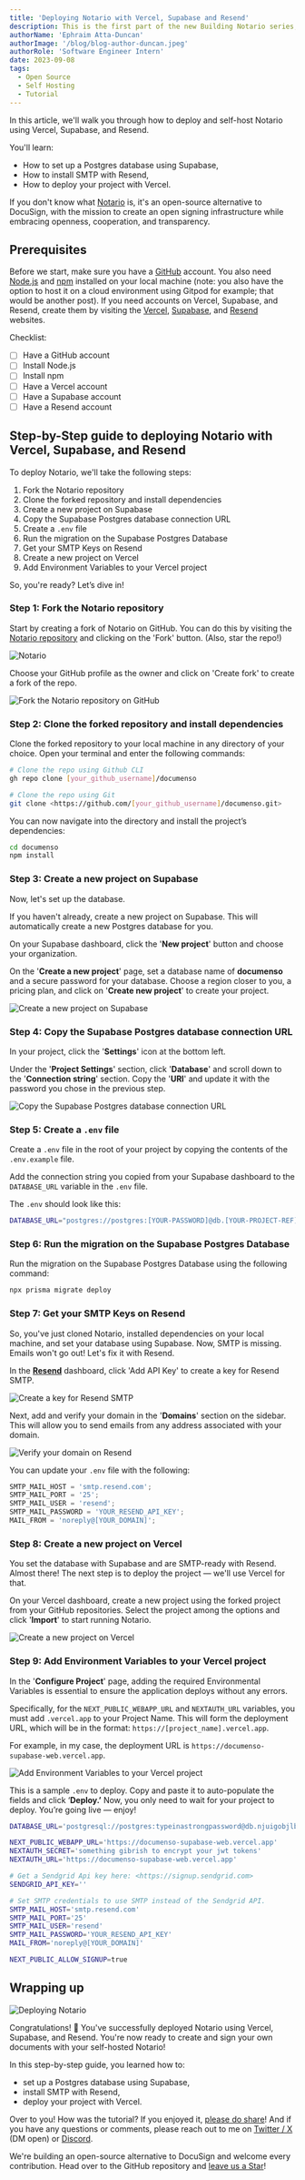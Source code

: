 ```yaml
---
title: 'Deploying Notario with Vercel, Supabase and Resend'
description: This is the first part of the new Building Notario series, where I describe the challenges and design choices that we make while building the world’s most open signing platform.
authorName: 'Ephraim Atta-Duncan'
authorImage: '/blog/blog-author-duncan.jpeg'
authorRole: 'Software Engineer Intern'
date: 2023-09-08
tags:
  - Open Source
  - Self Hosting
  - Tutorial
---
```


In this article, we'll walk you through how to deploy and self-host Notario using Vercel, Supabase, and Resend.

You'll learn:

- How to set up a Postgres database using Supabase,
- How to install SMTP with Resend,
- How to deploy your project with Vercel.

If you don't know what [Notario](https://documenso.com/) is, it's an open-source alternative to DocuSign, with the mission to create an open signing infrastructure while embracing openness, cooperation, and transparency.

## Prerequisites

Before we start, make sure you have a [GitHub](https://github.com/signup) account. You also need [Node.js](https://nodejs.org/en) and [npm](https://www.npmjs.com/) installed on your local machine (note: you also have the option to host it on a cloud environment using Gitpod for example; that would be another post). If you need accounts on Vercel, Supabase, and Resend, create them by visiting the [Vercel](https://vercel.com/), [Supabase](https://supabase.com/), and [Resend](https://resend.com/) websites.

Checklist:

- [ ] Have a GitHub account
- [ ] Install Node.js
- [ ] Install npm
- [ ] Have a Vercel account
- [ ] Have a Supabase account
- [ ] Have a Resend account

## Step-by-Step guide to deploying Notario with Vercel, Supabase, and Resend

To deploy Notario, we'll take the following steps:

1. Fork the Notario repository
2. Clone the forked repository and install dependencies
3. Create a new project on Supabase
4. Copy the Supabase Postgres database connection URL
5. Create a `.env` file
6. Run the migration on the Supabase Postgres Database
7. Get your SMTP Keys on Resend
8. Create a new project on Vercel
9. Add Environment Variables to your Vercel project

So, you're ready? Let’s dive in!

### Step 1: Fork the Notario repository

Start by creating a fork of Notario on GitHub. You can do this by visiting the [Notario repository](https://github.com/documenso/documenso) and clicking on the 'Fork' button. (Also, star the repo!)

![Notario](https://dev-to-uploads.s3.amazonaws.com/uploads/articles/wkcujctpf86p56bju3mq.png)

Choose your GitHub profile as the owner and click on 'Create fork' to create a fork of the repo.

![Fork the Notario repository on GitHub](https://dev-to-uploads.s3.amazonaws.com/uploads/articles/xf49r2byu9nnd1465niy.png)

### Step 2: Clone the forked repository and install dependencies

Clone the forked repository to your local machine in any directory of your choice. Open your terminal and enter the following commands:

```bash
# Clone the repo using Github CLI
gh repo clone [your_github_username]/documenso

# Clone the repo using Git
git clone <https://github.com/[your_github_username]/documenso.git>
```

You can now navigate into the directory and install the project’s dependencies:

```bash
cd documenso
npm install
```

### Step 3: Create a new project on Supabase

Now, let's set up the database.

If you haven't already, create a new project on Supabase. This will automatically create a new Postgres database for you.

On your Supabase dashboard, click the '**New project**' button and choose your organization.

On the '**Create a new project**' page, set a database name of **documenso** and a secure password for your database. Choose a region closer to you, a pricing plan, and click on '**Create new project**' to create your project.

![Create a new project on Supabase](https://dev-to-uploads.s3.amazonaws.com/uploads/articles/w5lqz771iupjyi1ekfdz.png)

### Step 4: Copy the Supabase Postgres database connection URL

In your project, click the '**Settings**' icon at the bottom left.

Under the '**Project Settings**' section, click '**Database**' and scroll down to the '**Connection string**' section. Copy the '**URI**' and update it with the password you chose in the previous step.

![Copy the Supabase Postgres database connection URL](https://dev-to-uploads.s3.amazonaws.com/uploads/articles/y1ldu3qrg9moednbzjij.png)

### Step 5: Create a `.env` file

Create a `.env` file in the root of your project by copying the contents of the `.env.example` file.

Add the connection string you copied from your Supabase dashboard to the `DATABASE_URL` variable in the `.env` file.

The `.env` should look like this:

```bash
DATABASE_URL="postgres://postgres:[YOUR-PASSWORD]@db.[YOUR-PROJECT-REF].supabase.co:5432/postgres"
```

### Step 6: Run the migration on the Supabase Postgres Database

Run the migration on the Supabase Postgres Database using the following command:

```bash
npx prisma migrate deploy
```

### Step 7: Get your SMTP Keys on Resend

So, you've just cloned Notario, installed dependencies on your local machine, and set your database using Supabase. Now, SMTP is missing. Emails won't go out! Let's fix it with Resend.

In the **[Resend](https://resend.com/)** dashboard, click 'Add API Key' to create a key for Resend SMTP.

![Create a key for Resend SMTP](https://dev-to-uploads.s3.amazonaws.com/uploads/articles/uh2rztgn09mlvecl34i5.png)

Next, add and verify your domain in the '**Domains**' section on the sidebar. This will allow you to send emails from any address associated with your domain.

![Verify your domain on Resend](https://dev-to-uploads.s3.amazonaws.com/uploads/articles/nxgie0esz530vq5a494o.png)

You can update your `.env` file with the following:

```jsx
SMTP_MAIL_HOST = 'smtp.resend.com';
SMTP_MAIL_PORT = '25';
SMTP_MAIL_USER = 'resend';
SMTP_MAIL_PASSWORD = 'YOUR_RESEND_API_KEY';
MAIL_FROM = 'noreply@[YOUR_DOMAIN]';
```

### Step 8: Create a new project on Vercel

You set the database with Supabase and are SMTP-ready with Resend. Almost there! The next step is to deploy the project — we'll use Vercel for that.

On your Vercel dashboard, create a new project using the forked project from your GitHub repositories. Select the project among the options and click '**Import**' to start running Notario.

![Create a new project on Vercel](https://dev-to-uploads.s3.amazonaws.com/uploads/articles/gdy97tltpnu7vf4fc11f.png)

### Step 9: Add Environment Variables to your Vercel project

In the '**Configure Project**' page, adding the required Environmental Variables is essential to ensure the application deploys without any errors.

Specifically, for the `NEXT_PUBLIC_WEBAPP_URL` and `NEXTAUTH_URL` variables, you must add `.vercel.app` to your Project Name. This will form the deployment URL, which will be in the format: `https://[project_name].vercel.app`.

For example, in my case, the deployment URL is `https://documenso-supabase-web.vercel.app`.

![Add Environment Variables to your Vercel project](https://dev-to-uploads.s3.amazonaws.com/uploads/articles/aru33fk1i19h0valffow.png)

This is a sample `.env` to deploy. Copy and paste it to auto-populate the fields and click ‘**Deploy.’** Now, you only need to wait for your project to deploy. You’re going live — enjoy!

```bash
DATABASE_URL='postgresql://postgres:typeinastrongpassword@db.njuigobjlbteahssqbtw.supabase.co:5432/postgres'

NEXT_PUBLIC_WEBAPP_URL='https://documenso-supabase-web.vercel.app'
NEXTAUTH_SECRET='something gibrish to encrypt your jwt tokens'
NEXTAUTH_URL='https://documenso-supabase-web.vercel.app'

# Get a Sendgrid Api key here: <https://signup.sendgrid.com>
SENDGRID_API_KEY=''

# Set SMTP credentials to use SMTP instead of the Sendgrid API.
SMTP_MAIL_HOST='smtp.resend.com'
SMTP_MAIL_PORT='25'
SMTP_MAIL_USER='resend'
SMTP_MAIL_PASSWORD='YOUR_RESEND_API_KEY'
MAIL_FROM='noreply@[YOUR_DOMAIN]'

NEXT_PUBLIC_ALLOW_SIGNUP=true
```

## Wrapping up

![Deploying Notario](https://dev-to-uploads.s3.amazonaws.com/uploads/articles/secg29j9j40o4u2oa8o8.png)

Congratulations! 🎉 You've successfully deployed Notario using Vercel, Supabase, and Resend. You're now ready to create and sign your own documents with your self-hosted Notario!

In this step-by-step guide, you learned how to:

- set up a Postgres database using Supabase,
- install SMTP with Resend,
- deploy your project with Vercel.

Over to you! How was the tutorial? If you enjoyed it, [please do share](https://twitter.com/documenso/status/1700141802693480482)! And if you have any questions or comments, please reach out to me on [Twitter / X](https://twitter.com/EphraimDuncan_) (DM open) or [Discord](https://documen.so/discord).

We're building an open-source alternative to DocuSign and welcome every contribution. Head over to the GitHub repository and [leave us a Star](https://github.com/documenso/documenso)!

